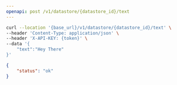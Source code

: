 ```yaml
---
openapi: post /v1/datastore/{datastore_id}/text
---
```



<RequestExample>

```bash Example Request
curl --location '{base_url}/v1/datastore/{datastore_id}/text' \
--header 'Content-Type: application/json' \
--header 'X-API-KEY: {token}' \
--data '{
    "text":"Hey There"
}'
```

</RequestExample>


<ResponseExample>

```json Response
{
    "status": "ok"
}
```

</ResponseExample>